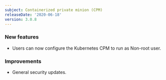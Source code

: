 ```yaml
---
subject: Containerized private minion (CPM)
releaseDate: '2020-06-18'
version: 3.0.8
---
```


### New features

* Users can now configure the Kubernetes CPM to run as Non-root user.

### Improvements

* General security updates.
